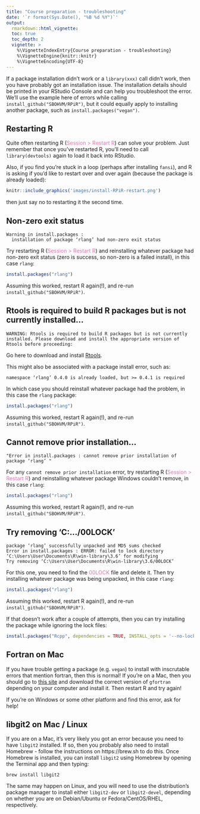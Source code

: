 ```yaml
---
title: "Course preparation - troubleshooting"
date: '`r format(Sys.Date(), "%B %d %Y")`'
output:
  rmarkdown::html_vignette:
  toc: true
  toc_depth: 2
  vignette: >
    %\VignetteIndexEntry{Course preparation - troubleshooting}
    %\VignetteEngine{knitr::knitr}
    %\VignetteEncoding{UTF-8}
---
```


If a package installation didn't work or a `library(xxx)` call didn't work,
then you have probably got an installation issue. The installation details
should be printed in your RStudio Console and can help you troubleshoot the
error. We'll use the example here of errors while calling
`install_github("SBOHVM/RPiR")`, but it could equally apply to installing
another package, such as `install.packages("vegan")`.

## Restarting R

Quite often restarting R 
(<span style="color: #de77ae;">Session > Restart R</span>) can solve your 
problem. Just remember that once you've restarted R, you'll need to call 
`library(devtools)` again to load it back into RStudio.

Also, if you find you're stuck in a loop (perhaps after installing `fansi`), 
and R is asking if you'd like to restart over and over again (because the 
package is already loaded):

```r
knitr::include_graphics('images/install-RPiR-restart.png')
```

then just say no to restarting it the second time. 

## Non-zero exit status

```
Warning in install.packages :
  installation of package ‘rlang’ had non-zero exit status
```

Try restarting R (<span style="color: #de77ae;">Session > Restart R</span>) and
reinstalling whatever package had non-zero exit status (zero is success, so 
non-zero is a failed install), in this case `rlang`:

```r
install.packages("rlang")
```

Assuming this worked, restart R again(!), and re-run `install_github("SBOHVM/RPiR")`.

## Rtools is required to build R packages but is not currently installed...

```
WARNING: Rtools is required to build R packages but is not currently installed. Please download and install the appropriate version of Rtools before proceeding:
```

Go here to download and install 
[Rtools](https://cran.r-project.org/bin/windows/Rtools/). 

This might also be associated with a package install error, such as:

```
namespace ‘rlang’ 0.4.0 is already loaded, but >= 0.4.1 is required
```

In which case you should reinstall whatever package had the problem,
in this case the `rlang` package:

```r
install.packages("rlang")
```

Assuming this worked, restart R again(!), and re-run `install_github("SBOHVM/RPiR")`.

## Cannot remove prior installation...

```
"Error in install.packages : cannot remove prior installation of package ‘rlang’ "
```

For any `cannot remove prior installation` error, try restarting R 
(<span style="color: #de77ae;">Session > Restart R</span>) and
reinstalling whatever package Windows couldn't remove, in this case `rlang`:

```r
install.packages("rlang")
```

Assuming this worked, restart R again(!), and re-run `install_github("SBOHVM/RPiR")`.

## Try removing ‘C:\.../00LOCK’

```
package ‘rlang’ successfully unpacked and MD5 sums checked
Error in install.packages : ERROR: failed to lock directory ‘C:\Users\User\Documents\R\win-library\3.6’ for modifying
Try removing ‘C:\Users\User\Documents\R\win-library\3.6/00LOCK’
```

For this one, you need to find the <span style="color: #de77ae;">00LOCK</span> 
file and delete it. Then try installing whatever package was being unpacked, 
in this case `rlang`:

```r
install.packages("rlang")
```

Assuming this worked, restart R again(!), and re-run `install_github("SBOHVM/RPiR")`.

If that doesn't work after a couple of attempts, then you can try installing the
package while ignoring the lock files:

```r
install.packages("Rcpp", dependencies = TRUE, INSTALL_opts = '--no-lock')
```

## Fortran on Mac

If you have trouble getting a package (e.g. `vegan`) to install with inscrutable
errors that mention fortran, then this is normal! If you're on a Mac, then you
should go to [this site](gfortran-mac) and download the correct version of
`gfortran` depending on your computer and install it. Then restart R and try
again!

If you're on Windows or some other platform and find this error, ask for help!

## libgit2 on Mac / Linux

If you are on a Mac, it's very
likely you got an error because you need to have `libgit2` installed. If so,
then you probably also need to install Homebrew - follow the instructions on
https://brew.sh to do this. Once Homebrew is installed, you can
install `libgit2` using Homebrew by opening the Terminal app and then typing:

```
brew install libgit2
```

The same may happen on Linux, and you will need to use the distribution's
package manager to install either `libgit2-dev` or `libgit2-devel`, depending
on whether you are on Debian/Ubuntu or Fedora/CentOS/RHEL, respectively.

[rstudio]: https://rstudio.com/products/rstudio
[gfortran-mac]: https://github.com/fxcoudert/gfortran-for-macOS/releases
